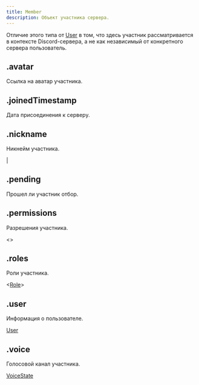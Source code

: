 ```yaml
---
title: Member
description: Объект участника сервера.
---
```


Отличие этого типа от [User](user.mdx) в том, что здесь участник рассматривается в контексте Discord-сервера, а не как независимый от конкретного сервера пользователь.

## .avatar

Ссылка на аватар участника.

<MdnRef dataType="String" />

## .joinedTimestamp

Дата присоединения к серверу.

<MdnRef dataType="Number" />

## .nickname

Никнейм участника.

<MdnRef dataType="String" /> | <MdnRef dataType="null" />

## .pending

Прошел ли участник отбор.

<MdnRef dataType="Boolean" />

## .permissions

Разрешения участника.

<MdnRef dataType="Array" />\<<MdnRef dataType="String" />>

## .roles

Роли участника.

<MdnRef dataType="Array" />\<[Role](role.mdx)>

## .user

Информация о пользователе.

[User](user.mdx)

## .voice

Голосовой канал участника.

[VoiceState](voicestate.mdx)

